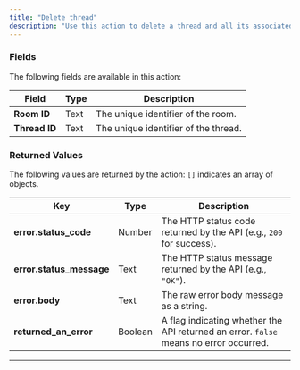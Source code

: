 ```yaml
---
title: "Delete thread"
description: "Use this action to delete a thread and all its associated comments."
---
```



<liveblocksPlus feature="action" />

### Fields

The following fields are available in this action:

| **Field**     | **Type** | **Description**                      |
| ------------- | -------- | ------------------------------------ |
| **Room ID**   | Text     | The unique identifier of the room.   |
| **Thread ID** | Text     | The unique identifier of the thread. |

### Returned Values

The following values are returned by the action: `[]` indicates an array of objects.

| **Key**                  | **Type** | **Description**                                                                       |
| ------------------------ | -------- | ------------------------------------------------------------------------------------- |
| **error.status_code**    | Number   | The HTTP status code returned by the API (e.g., `200` for success).                   |
| **error.status_message** | Text     | The HTTP status message returned by the API (e.g., `"OK"`).                           |
| **error.body**           | Text     | The raw error body message as a string.                                               |
| **returned_an_error**    | Boolean  | A flag indicating whether the API returned an error. `false` means no error occurred. |

---

<liveblocksFooter />
